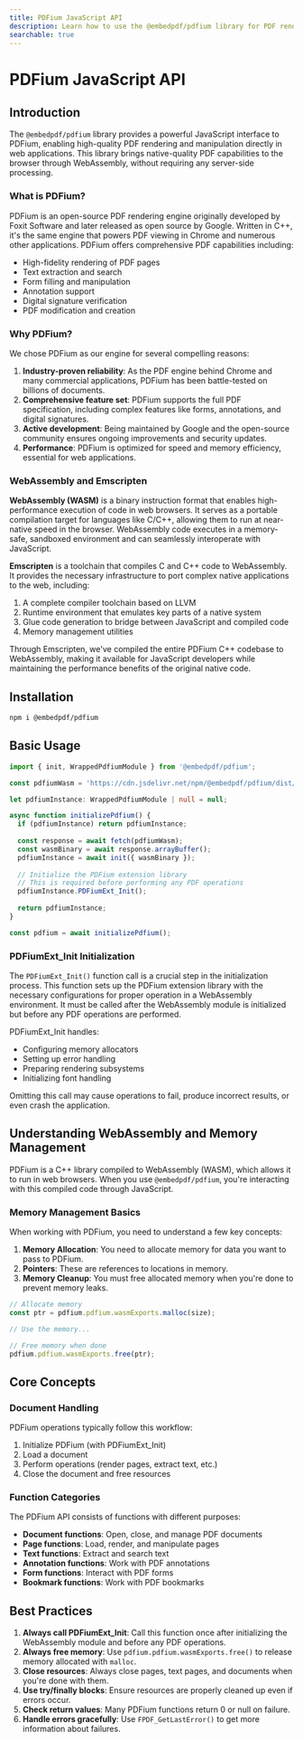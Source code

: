 ```yaml
---
title: PDFium JavaScript API
description: Learn how to use the @embedpdf/pdfium library for PDF rendering in web applications
searchable: true
---
```


# PDFium JavaScript API

## Introduction

The `@embedpdf/pdfium` library provides a powerful JavaScript interface to PDFium, enabling high-quality PDF rendering and manipulation directly in web applications. This library brings native-quality PDF capabilities to the browser through WebAssembly, without requiring any server-side processing.

### What is PDFium?

PDFium is an open-source PDF rendering engine originally developed by Foxit Software and later released as open source by Google. Written in C++, it's the same engine that powers PDF viewing in Chrome and numerous other applications. PDFium offers comprehensive PDF capabilities including:

- High-fidelity rendering of PDF pages
- Text extraction and search
- Form filling and manipulation
- Annotation support
- Digital signature verification
- PDF modification and creation

### Why PDFium?

We chose PDFium as our engine for several compelling reasons:

1. **Industry-proven reliability**: As the PDF engine behind Chrome and many commercial applications, PDFium has been battle-tested on billions of documents.
2. **Comprehensive feature set**: PDFium supports the full PDF specification, including complex features like forms, annotations, and digital signatures.
3. **Active development**: Being maintained by Google and the open-source community ensures ongoing improvements and security updates.
4. **Performance**: PDFium is optimized for speed and memory efficiency, essential for web applications.

### WebAssembly and Emscripten

**WebAssembly (WASM)** is a binary instruction format that enables high-performance execution of code in web browsers. It serves as a portable compilation target for languages like C/C++, allowing them to run at near-native speed in the browser. WebAssembly code executes in a memory-safe, sandboxed environment and can seamlessly interoperate with JavaScript.

**Emscripten** is a toolchain that compiles C and C++ code to WebAssembly. It provides the necessary infrastructure to port complex native applications to the web, including:

1. A complete compiler toolchain based on LLVM
2. Runtime environment that emulates key parts of a native system
3. Glue code generation to bridge between JavaScript and compiled code
4. Memory management utilities

Through Emscripten, we've compiled the entire PDFium C++ codebase to WebAssembly, making it available for JavaScript developers while maintaining the performance benefits of the original native code.

## Installation

```sh npm2yarn
npm i @embedpdf/pdfium
```

## Basic Usage

```typescript
import { init, WrappedPdfiumModule } from '@embedpdf/pdfium';

const pdfiumWasm = 'https://cdn.jsdelivr.net/npm/@embedpdf/pdfium/dist/pdfium.wasm';

let pdfiumInstance: WrappedPdfiumModule | null = null;

async function initializePdfium() {
  if (pdfiumInstance) return pdfiumInstance;
  
  const response = await fetch(pdfiumWasm);
  const wasmBinary = await response.arrayBuffer();
  pdfiumInstance = await init({ wasmBinary });
  
  // Initialize the PDFium extension library
  // This is required before performing any PDF operations
  pdfiumInstance.PDFiumExt_Init();
  
  return pdfiumInstance;
}

const pdfium = await initializePdfium();
```

### PDFiumExt_Init Initialization

The `PDFiumExt_Init()` function call is a crucial step in the initialization process. This function sets up the PDFium extension library with the necessary configurations for proper operation in a WebAssembly environment. It must be called after the WebAssembly module is initialized but before any PDF operations are performed.

PDFiumExt_Init handles:
- Configuring memory allocators
- Setting up error handling
- Preparing rendering subsystems
- Initializing font handling

Omitting this call may cause operations to fail, produce incorrect results, or even crash the application.

## Understanding WebAssembly and Memory Management

PDFium is a C++ library compiled to WebAssembly (WASM), which allows it to run in web browsers. When you use `@embedpdf/pdfium`, you're interacting with this compiled code through JavaScript.

### Memory Management Basics

When working with PDFium, you need to understand a few key concepts:

1. **Memory Allocation**: You need to allocate memory for data you want to pass to PDFium.
2. **Pointers**: These are references to locations in memory.
3. **Memory Cleanup**: You must free allocated memory when you're done to prevent memory leaks.

```typescript
// Allocate memory
const ptr = pdfium.pdfium.wasmExports.malloc(size);

// Use the memory...

// Free memory when done
pdfium.pdfium.wasmExports.free(ptr);
```

## Core Concepts

### Document Handling

PDFium operations typically follow this workflow:

1. Initialize PDFium (with PDFiumExt_Init)
2. Load a document
3. Perform operations (render pages, extract text, etc.)
4. Close the document and free resources

### Function Categories

The PDFium API consists of functions with different purposes:

- **Document functions**: Open, close, and manage PDF documents
- **Page functions**: Load, render, and manipulate pages
- **Text functions**: Extract and search text
- **Annotation functions**: Work with PDF annotations
- **Form functions**: Interact with PDF forms
- **Bookmark functions**: Work with PDF bookmarks

## Best Practices

1. **Always call PDFiumExt_Init**: Call this function once after initializing the WebAssembly module and before any PDF operations.
2. **Always free memory**: Use `pdfium.pdfium.wasmExports.free()` to release memory allocated with `malloc`.
3. **Close resources**: Always close pages, text pages, and documents when you're done with them.
4. **Use try/finally blocks**: Ensure resources are properly cleaned up even if errors occur.
5. **Check return values**: Many PDFium functions return 0 or null on failure.
6. **Handle errors gracefully**: Use `FPDF_GetLastError()` to get more information about failures.